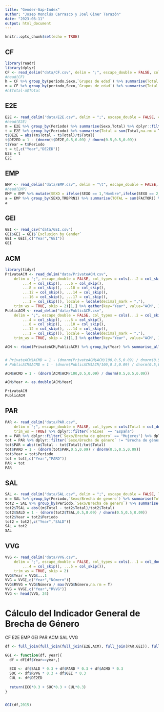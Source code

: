 ```yaml
---
title: "Gender-Gap-Index"
author: "Josep Monclús Carrasco y Joel Giner Tarazón"
date: "2023-03-11"
output: html_document
---
```


```r
knitr::opts_chunk$set(echo = TRUE)
```

## CF

```r
library(readr)
library(dplyr)
CF <- read_delim("data/CF.csv", delim = ";", escape_double = FALSE, col_types = cols(Total = col_double()), locale = locale(decimal_mark = ","), trim_ws = TRUE)
#head(CF)
h = CF %>% group_by(periodo,Sexo,`Grupos de edad`) %>% summarise(Total = sum(Total,na.rm = T)) %>% dplyr::filter(Sexo == "Hombres")
m = CF %>% group_by(periodo,Sexo,`Grupos de edad`) %>% summarise(Total = sum(Total,na.rm = T)) %>% dplyr::filter(Sexo == "Mujeres")
#h$Total-m$Total
```



## E2E

```r
E2E <- read_delim("data/E2E.csv", delim = ";", escape_double = FALSE, col_types = cols(Total = col_double()),locale = locale(decimal_mark = ","), trim_ws = TRUE) %>% dplyr::filter(`Países` == "España")
#head(E2E)
m = E2E %>% group_by(Periodo) %>% summarise(Sexo,Total) %>% dplyr::filter(`Sexo` == "Mujeres")
t = E2E %>% group_by(Periodo) %>% summarise(Total = sum(Total,na.rm = T))
t$DE2E = abs((m$Total - t$Total)/t$Total)
t$DE2ED = 1 - (dnorm(t$DE2E,0.5,0.09) / dnorm(0.5,0.5,0.09))
t$Year = t$Periodo
t = t[,c("Year","DE2ED")]
E2E = t
E2E
```

## EMP

```r
EMP <- read_delim("data/EMP.csv", delim = "\t", escape_double = FALSE, trim_ws = TRUE)
#head(EMP)
EMP = EMP %>% mutate(SEXO = ifelse(SEXO == 1,"Hombre",ifelse(SEXO == 2,"Mujer",NA)))
a = EMP %>% group_by(SEXO,TRBPRN1) %>% summarise(TOTAL = sum(FACTOR)) %>%mutate(Porcentaje_personas = (TOTAL / sum(TOTAL))) %>% dplyr::filter(TRBPRN1 == 1)
a
```


## GEI

```r
GEI <- read_csv("data/GEI.csv")
GEI$GEI = GEI$`Exclusion by Gender`
GEI = GEI[,c("Year","GEI")]
GEI
```

## ACM

```r
library(tidyr)
PrivateACM <- read_delim("data/PrivateACM.csv", 
    delim = ";", escape_double = FALSE, col_types = cols(...2 = col_skip(), 
        ...4 = col_skip(), ...6 = col_skip(), 
        ...8 = col_skip(), ...10 = col_skip(), 
        ...12 = col_skip(), ...14 = col_skip(), 
        ...16 = col_skip(), ...17 = col_skip(), 
        ...1 = col_skip()), locale = locale(decimal_mark = ","), 
    trim_ws = TRUE, skip = 2)[1,] %>% gather(key="Year", value="ACM", 1:7)
PublicACM <- read_delim("data/PublicACM.csv", 
    delim = ";", escape_double = FALSE, col_types = cols(...2 = col_skip(), 
        ...4 = col_skip(), ...6 = col_skip(), 
        ...8 = col_skip(), ...10 = col_skip(), 
        ...12 = col_skip(), ...14 = col_skip(), 
        ...1 = col_skip()), locale = locale(decimal_mark = ","), 
    trim_ws = TRUE, skip = 2)[1,] %>% gather(key="Year", value="ACM", 1:7)

ACM <- rbind(PrivateACM,PublicACM) %>% group_by(Year) %>% summarise_all(.,mean)


# PrivateACM$ACMD = 1 - (dnorm(PrivateACM$ACM/100,0.5,0.09) / dnorm(0.5,0.5,0.09))
# PublicACM$ACMD = 1 - (dnorm(PublicACM$ACM/100,0.5,0.09) / dnorm(0.5,0.5,0.09))

ACM$ACMD = 1 - (dnorm(ACM$ACM/100,0.5,0.09) / dnorm(0.5,0.5,0.09))

ACM$Year <- as.double(ACM$Year)

PrivateACM
PublicACM
```

## PAR

```r
PAR <- read_delim("data/PAR.csv", 
    delim = ";", escape_double = FALSE, col_types = cols(Total = col_double()), locale = locale(decimal_mark = ","), 
    trim_ws = TRUE) %>% dplyr::filter(`Países` == "España")
m = PAR %>% dplyr::filter(`Sexo/Brecha de género` == "Mujeres") %>% dplyr::select(c(Periodo,Total))%>% arrange(Periodo)
tot = PAR %>% dplyr::filter(`Sexo/Brecha de género` != "Brecha de género (mujeres - hombres)")%>% group_by(Periodo) %>% summarise(Total = sum(Total,na.rm=T))
tot$PAR = abs((m$Total - tot$Total)/tot$Total)
tot$PARD = 1 - (dnorm(tot$PAR,0.5,0.09) / dnorm(0.5,0.5,0.09))
tot$Year = tot$Periodo
tot = tot[,c("Year","PARD")]
PAR = tot
PAR
```

## SAL

```r
SAL <- read_delim("data/SAL.csv", delim = ";", escape_double = FALSE, locale = locale(decimal_mark = ","), trim_ws = TRUE) %>% dplyr::filter(`Sexo/Brecha de genero` != "Cociente mujeres respecto a hombres")
m = SAL %>% group_by(Periodo,`Sexo/Brecha de genero`) %>% summarise(Total = mean(Total,na.rm = T)) %>% dplyr::filter(`Sexo/Brecha de genero` == "Mujeres")
tot2 = SAL %>% group_by(Periodo,`Sexo/Brecha de genero`) %>% summarise(Total = mean(Total,na.rm = T)) %>% group_by(Periodo) %>% summarise(Total = sum(Total,na.rm=T))
tot2$TSAL = abs((m$Total - tot2$Total)/tot2$Total)
tot2$SALD = 1 - (dnorm(tot2$TSAL,0.5,0.09) / dnorm(0.5,0.5,0.09))
tot2$Year = tot2$Periodo
tot2 = tot2[,c("Year","SALD")]
SAL = tot2
SAL
```


## VVG

```r
VVG <- read_delim("data/VVG.csv", 
    delim = ";", escape_double = FALSE, col_types = cols(...1 = col_double(),...2 = col_skip(), 
        ...4 = col_skip(), ...5 = col_skip()), 
    trim_ws = TRUE, skip = 2)
VVG$Year = VVG$...1
VVG = VVG[,c("Year","Número")]
VVG$RVVG = VVG$Número / max(VVG$Número,na.rm = T)
VVG = VVG[,c("Year","RVVG")]
VVG <- head(VVG, 24)
```


# Cálculo del Indicador General de Brecha de Género

CF
E2E
EMP
GEI
PAR
ACM
SAL
VVG



```r
df <- full_join(full_join(full_join(E2E,ACM), full_join(PAR,GEI)), full_join(SAL, VVG))

GGI <- function(df, year){
  df = df[df$Year==year,]
  
  ECO <- df$SALD * 0.3 + df$PARD * 0.3 + df$ACMD * 0.3
  SOC <- df$RVVG * 0.3 + df$GEI * 0.3
  CUL <- df$DE2ED
  
  return(ECO*0.3 + SOC*0.3 + CUL*0.3)
}


GGI(df,2015)
```


















